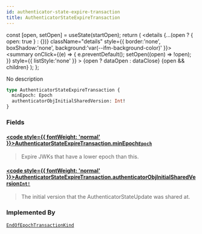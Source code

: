 ```yaml
---
id: authenticator-state-expire-transaction
title: AuthenticatorStateExpireTransaction
---
```









  const [open, setOpen] = useState(startOpen);
  return (
    <details {...(open ? { open: true } : {})} className="details" style={{ border:'none', boxShadow:'none', background:'var(--ifm-background-color)' }}>
      <summary
        onClick={(e) => {
          e.preventDefault();
          setOpen((open) => !open);
        }}
        style={{ listStyle:'none' }}
      >
      {open ? dataOpen : dataClose}
      </summary>
      {open && children}
    </details>
  );
};








No description


```graphql
type AuthenticatorStateExpireTransaction {
  minEpoch: Epoch
  authenticatorObjInitialSharedVersion: Int!
}
```




### Fields

#### [<code style={{ fontWeight: 'normal' }}>AuthenticatorStateExpireTransaction.<b>minEpoch</b></code>](#)<Bullet />[`Epoch`](/references/iota-api/iota-graphql/reference/types/objects/epoch) <Badge class="badge badge--secondary" text="object"/> 
> 
> 
> Expire JWKs that have a lower epoch than this.
> 

#### [<code style={{ fontWeight: 'normal' }}>AuthenticatorStateExpireTransaction.<b>authenticatorObjInitialSharedVersion</b></code>](#)<Bullet />[`Int!`](/references/iota-api/iota-graphql/reference/types/scalars/int) <Badge class="badge badge--secondary" text="non-null"/> <Badge class="badge badge--secondary" text="scalar"/> 
> 
> 
> The initial version that the AuthenticatorStateUpdate was shared at.
> 





### Implemented By

[`EndOfEpochTransactionKind`](/references/iota-api/iota-graphql/reference/types/unions/end-of-epoch-transaction-kind)  <Badge class="badge badge--secondary" text="union"/>

